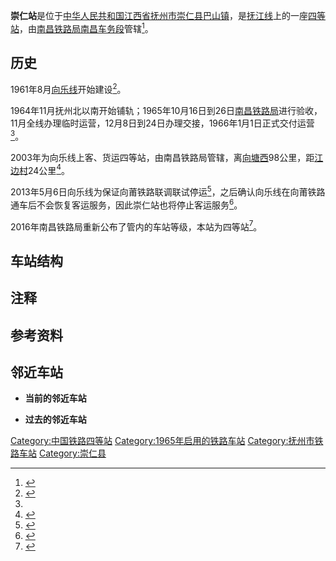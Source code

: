 {{Infobox China railway station
|车站名称= 崇仁站
|图片= Chongren Railway Station 20150826 114521.jpg
|图片介绍=
|其他名称= 
|车站拼音= Chongren
|英文名称= Chongren Railway Station
|车站代码= 33458<ref>{{Cite GB|id =10302 |title =[http://www.doc88.com/p-1661697791211.html 中华人民共和国铁路车站代码] |year =2010 |previous =1988  |promulgate_date =2010-09-02 |effective_date =2010-12-01 |publisher_1 =中华人民共和国国家质量监督检验检疫总局 |publisher_2 =中国国家标准化管理委员会 |publisher_3 = |isbn=155066140495}}</ref>{{rp|6}}
|电报码= CRG<ref>{{Cite web|url=http://yupiao.info/station/%E5%B4%87%E4%BB%81/|title=崇仁站 车站资料|accessdate=2016-10-05|author=|date=|work=yupiao.info|publisher=|archive-date=2019-09-22|archive-url=https://web.archive.org/web/20190922033031/http://yupiao.info/station/%E5%B4%87%E4%BB%81/|dead-url=no}}</ref>
|拼音码= CRE
|车站类型= 客、货运站
|始建时间= 1961年8月
|开通运营= 1965年11月
|address= [[中华人民共和国|中华人民共和国]][[江西省|江西省]][[抚州市|抚州市]][[崇仁县|崇仁县]][[巴山镇_(崇仁县)|巴山镇]]
|坐标= {{coord|27.7771871|N|116.0537362|E|display=inline,title|type:railwaystation_region:CN}}
|归属= [[南昌铁路局|南昌铁路局]][[南昌车务段|南昌车务段]]
|使用状态= 使用中
|线路= [[抚江线|抚江线]]（原向乐线）
|车站等级= [[四等站|四等站]]
|月台数目= 
|侧式站台=<!--車站島式月臺的數目，此參數可選-->
|岛式站台=<!--車站月臺面的數目，此參數可選-->
|站台面= 
|股道数目 = 
|正线= 
|到发线= 
|其它线= 
|网站=
 }}
'''崇仁站'''是位于[[中华人民共和国|中华人民共和国]][[江西省|江西省]][[抚州市|抚州市]][[崇仁县|崇仁县]][[巴山镇_(崇仁县)|巴山镇]]，是[[抚江线|抚江线]]上的一座[[四等站|四等站]]，由[[南昌铁路局|南昌铁路局]][[南昌车务段|南昌车务段]]管辖<ref>{{Cite web|url=http://jxfz.jxnews.com.cn/system/2013/02/21/012296345.shtml|title=抚乐线上最后的扳道工|accessdate=2016-11-16|author=|date=2013-02-21|work=jxfz.jxnews.com.cn|publisher=|archive-date=2019-09-13|archive-url=https://web.archive.org/web/20190913042135/http://jxfz.jxnews.com.cn/system/2013/02/21/012296345.shtml|dead-url=no}}</ref>。

== 历史 ==
1961年8月[[向乐线|向乐线]]开始建设<ref name="江西省铁路志7-5035-3">{{cite book |title=《江西省铁路志》 |author=傅金土 |year=1994年12月 |edition=1994年12月第1次印刷 |publisher=中共中央党校出版社 |isbn=7-5035-3 |ignore-isbn-error=true |oclc=36212671}}</ref>{{rp|53}}。

1964年11月抚州北以南开始铺轨；1965年10月16日到26日[[南昌铁路局|南昌铁路局]]进行验收，11月全线办理临时运营，12月8日到24日办理交接，1966年1月1日正式交付运营<ref name="江西省铁路志7-5035-3"/>{{rp|53}}。
<!--
1995年为向乐线上四、五等站{{efn|参考资料中将四等站和五等站放在一起标识}}，由[[上海铁路局|上海铁路局]][[南昌铁路分局|南昌铁路分局]]管辖<ref>{{cite book |title=《中国铁路交通地图集》 |author= |year=1995年1月 |edition=1995年1月河北第1次印刷 |publisher=中国铁道出版社 中国地图出版社 |isbn=7-113-01810-6 |oclc=48531409}}</ref>{{rp|100}}。-->

2003年为向乐线上客、货运四等站，由南昌铁路局管辖，离[[向塘西站|向塘西]]98公里，距[[江边村站|江边村]]24公里<ref>{{cite book |title=《中国铁路站名词典》|author=孙本祥 编 |year=2003年4月 |edition=2003年4月第1次印刷 |publisher=中国铁道出版社 |isbn=7-113-03941-3 |oclc=53211800}}</ref>{{rp|383}}。
<!--
2004年为向乐线上四、五等站{{efn|参考资料中将四等站和五等站放在一起标识}}，由南昌铁路局管辖<ref>{{cite book |title=《中华人民共和国铁路地图集》 |author= |year=2004年6月 |edition=2004年6月第2次印刷 |publisher=中国铁道出版社 |oclc=62999371 |id=统一书号17113·1219}}</ref>{{rp|77}}；2006年同<ref>{{cite book |title=《中华人民共和国铁路地图集》 |author= |year=2006年6月 |edition=2006年6月第3次印刷 |publisher=中国铁道出版社 |oclc=879963547 |id=统一书号17113·1214}}</ref>{{rp|40}}。

2008年为向乐线上客、货运四、五等站{{efn|参考资料中将四等站和五等站放在一起标识}}，由南昌铁路局管辖<ref>{{cite book |title=《中华人民共和国铁路地图集》 |author= |year=2008年12月 |edition=2008年12月第4次印刷 |publisher=中国铁道出版社 |oclc=502099863 |id=统一书号17113·1308}}</ref>{{rp|40}}；2012年同<ref>{{cite book |title=《中国铁路地图集》 |author= |year=2012年2月1日 |edition=2012年7月第3次印刷 |publisher=中国铁道出版社 |isbn=978-7-113-13840-0 |oclc=818363258}}</ref>{{rp|40}}。-->

2013年5月6日向乐线为保证向莆铁路联调联试停运<ref>{{Cite web|url=http://jxfz.jxnews.com.cn/system/2013/04/27/012393307.shtml|title=5月5日南昌至江边村7205次列车停驶 5月6日向乐线停运|accessdate=2016-09-30|author=|date=2013-04-27|work=jxfz.jxnews.com.cn|publisher=|archive-date=2016-10-03|archive-url=https://web.archive.org/web/20161003085558/http://jxfz.jxnews.com.cn/system/2013/04/27/012393307.shtml|dead-url=no}}</ref>，之后确认向乐线在向莆铁路通车后不会恢复客运服务，因此崇仁站也将停止客运服务<ref>{{Cite web|url=http://jiangxi.jxnews.com.cn/system/2013/08/30/012609406_02.shtml|title=鹿心社与网民在线交流 37个问题落实情况公布-鹿心社-江西新闻网|accessdate=2016-09-30|author=|date=2013-08-30|work=jiangxi.jxnews.com.cn|publisher=|archive-date=2016-10-03|archive-url=https://web.archive.org/web/20161003085628/http://jiangxi.jxnews.com.cn/system/2013/08/30/012609406_02.shtml|dead-url=no}}</ref>。
<!--
2015年为[[抚江线|抚江线]]（原向乐线）上客、货运四、五等站{{efn|参考资料中将四等站和五等站放在一起标识}}，由南昌铁路局管辖<ref>{{cite book |title=《中国铁路地图集》 |author= |year=2015年2月28日 |edition=2015年3月第4次印刷 |publisher=中国铁道出版社 |isbn=978-7-113-13840-0}}</ref>{{rp|40}}。-->

2016年南昌铁路局重新公布了管内的车站等级，本站为四等站<ref>{{cite journal |author=南昌铁路局办公室 |journal=南昌铁路局文件 |date=2016-06-20 |issue= |title=《南昌铁路局关于重新公布车站等级等事项的通知》 |id=南铁劳卫〔2016〕226号 |url=http://www.aiweibang.com/yuedu/126493427.html |page= |access-date=2016-10-08 |archive-date=2016-09-24 |archive-url=https://web.archive.org/web/20160924183049/http://www.aiweibang.com/yuedu/126493427.html |dead-url=no }}</ref>。

== 车站结构 ==

== 注释 ==
{{notelist|iger=}}

== 参考资料 ==
{{Reflist}}

== 邻近车站 ==
* '''当前的邻近车站'''
{{start rail box|[[中国铁路|中国铁路]]}}
{{s-inop|[[临川站|临川站]]}}
{{s-line|[[抚江线|抚江线]]||#be2d2c}} 
{{s-inop|[[江边村站|江边村站]]}}
{{end box}}
* '''过去的邻近车站'''
{{start rail box|[[中国铁路|中国铁路]]}}
{{s-inop|[[临川站|临川站]]|''[[左港站|左港站]]''（撤销）}} 
{{s-line|[[向乐铁路|向乐线]]||#be2d2c}} 
{{s-inop|[[江边村站|江边村站]]|''[[吕坊站|吕坊站]]''（撤销）}}
{{end box}}

{{Commonscat|Chongren Railway Station}}
{{向乐铁路}}
{{南昌车务段}}
[[Category:中国铁路四等站|Category:中国铁路四等站]]
[[Category:1965年启用的铁路车站|Category:1965年启用的铁路车站]]
[[Category:抚州市铁路车站|Category:抚州市铁路车站]]
[[Category:崇仁县|Category:崇仁县]]